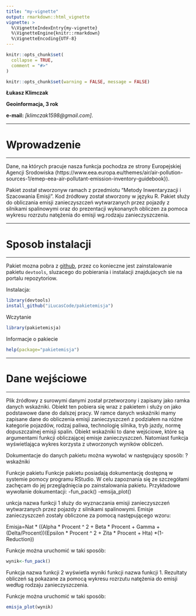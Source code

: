 ```yaml
---
title: "my-vignette"
output: rmarkdown::html_vignette
vignette: >
  %\VignetteIndexEntry{my-vignette}
  %\VignetteEngine{knitr::rmarkdown}
  %\VignetteEncoding{UTF-8}
---
```


```r
knitr::opts_chunk$set(
  collapse = TRUE,
  comment = "#>"
)
```

```r
knitr::opts_chunk$set(warning = FALSE, message = FALSE)

```

**Łukasz Klimczak**

**Geoinformacja, 3 rok**

**e-mail:** *[klimczak1598@gmail.com]*.

***
# Wprowadzenie
***
Dane, na których pracuje nasza funkcja pochodza ze strony Europejskiej Agencji Srodowiska (https://www.eea.europa.eu/themes/air/air-pollution-sources-1/emep-eea-air-pollutant-emission-inventory-guidebook}).

Pakiet został stworzonyw ramach z przedmiotu “Metody Inwentaryzacji i Szacowania Emisji”. Kod źródłowy został stworzony w języku R. Pakiet służy do obliczania emisji zanieczyszczeń wytwarzanych przez pojazdy z silnikami spalinowymi oraz do prezentacji wykonanych obliczen za pomoca wykresu rozrzutu natężenia do emisji wg.rodzaju zanieczyszczenia. 


***
# Sposob instalacji
***

Pakiet mozna pobra z [github](https://github.com/), przez co konieczne jest zainstalowanie pakietu `devtools`, sluzacego do pobierania i instalacji znajdujacych sie na portalu repozytoriow. 

Instalacja:

```r
library(devtools)
install_github("iLucasCode/pakietemisja")
```

Wczytanie

```r
library(pakietemisja)
```

Informacje o pakiecie
```r
help(package="pakietemisja")
```

***
# Dane wejściowe
***

Plik źródłowy z surowymi danymi został przetworzony i zapisany jako ramka danych wskaźniki. Obiekt ten pobiera się wraz z pakietem i służy on jako podstawowe dane do dalszej pracy. W ramce danych wskaźniki mamy zapisane dane do obliczenia emisji zanieczyszczeń z podziałem na różne kategorie pojazdów, rodzaj paliwa, technologię silnika, tryb jazdy, normę dopuszczalnej emisji spalin.
Obiekt wskaźniki to dane wejściowe, które są argumentami funkcji obliczającej emisje zanieczyszczeń. Natomiast funkcja wyświetlająca wykres korzysta z utworzonych wyników obliczeń.

Dokumentacje do danych pakietu można wywołać w następujący sposób:
?wskaźniki



Funkcje pakietu
Funkcje pakietu posiadają dokumentację dostępną w systemie pomocy programu RStudio. W celu zapoznania się ze szczegółami zachęcam do jej przeglądnięcia po zainstalowania pakietu. Przykładowe wywołanie dokumentacji:
-fun_pack()
-emsija_plot()

unkcja nazwa funkcji 1 służy do wyznaczania emisji zanieczyszczeń wytwarzanych przez pojazdy z silnikami spalinowymi. Emisje zanieczyszczeń zostały obliczone za pomocą następującego wzoru:

Emisja=Nat * ((Alpha * Procent ^ 2 + Beta * Procent + Gamma + (Delta/Procent))(Epsilon * Procent ^ 2 + Zita * Procent + Hta) *(1-Reduction))


Funkcje można uruchomić w taki sposób:
```r
wynik<-fun_pack()
```

Funkcja nazwa funkcji 2 wyświetla wyniki funkcji nazwa funkcji 1. Rezultaty obliczeń są pokazane za pomocą wykresu rozrzutu natężenia do emisji według rodzaju zanieczyszczenia.

Funkcje można uruchomić w taki sposób:
```r
emisja_plot(wynik)
```
